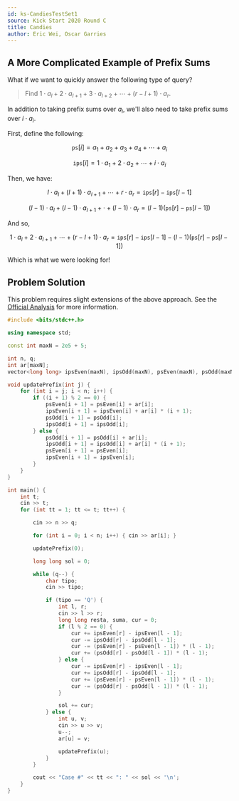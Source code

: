 ```yaml
---
id: ks-CandiesTestSet1
source: Kick Start 2020 Round C
title: Candies
author: Eric Wei, Oscar Garries
---
```


## A More Complicated Example of Prefix Sums

What if we want to quickly answer the following type of query?

> Find $1\cdot a_l+2\cdot a_{l+1}+3\cdot a_{l+2}+\cdots+(r-l+1)\cdot a_{r}$.

In addition to taking prefix sums over $a_i$, we'll also need to take prefix
sums over $i\cdot a_i$.

First, define the following:

$$
\texttt{ps}[i] = a_1+a_2+a_3+a_4+\cdots+a_i
$$

$$
\texttt{ips}[i] = 1\cdot a_1+2\cdot a_2+\cdots+i\cdot a_i
$$

Then, we have:

$$
l\cdot a_l + (l+1) \cdot a_{l+1} + \cdots + r \cdot a_r = \texttt{ips}[r]-\texttt{ips}[l-1]
$$

$$
(l-1) \cdot a_l + (l-1) \cdot a_{l+1} + \cdot + (l-1) \cdot a_r = (l-1)(\texttt{ps}[r]-\texttt{ps}[l-1])
$$

And so,

$$
1\cdot a_l + 2 \cdot a_{l+1} + \cdots + (r-l+1) \cdot a_r = \texttt{ips}[r]-\texttt{ips}[l-1]-(l-1)(\texttt{ps}[r]-\texttt{ps}[l-1])
$$

Which is what we were looking for!

## Problem Solution

This problem requires slight extensions of the above approach. See the
[Official Analysis](https://codingcompetitions.withgoogle.com/kickstart/round/000000000019ff43/0000000000337b4d#analysis)
for more information.

```cpp
#include <bits/stdc++.h>

using namespace std;

const int maxN = 2e5 + 5;

int n, q;
int ar[maxN];
vector<long long> ipsEven(maxN), ipsOdd(maxN), psEven(maxN), psOdd(maxN);

void updatePrefix(int j) {
	for (int i = j; i < n; i++) {
		if ((i + 1) % 2 == 0) {
			psEven[i + 1] = psEven[i] + ar[i];
			ipsEven[i + 1] = ipsEven[i] + ar[i] * (i + 1);
			psOdd[i + 1] = psOdd[i];
			ipsOdd[i + 1] = ipsOdd[i];
		} else {
			psOdd[i + 1] = psOdd[i] + ar[i];
			ipsOdd[i + 1] = ipsOdd[i] + ar[i] * (i + 1);
			psEven[i + 1] = psEven[i];
			ipsEven[i + 1] = ipsEven[i];
		}
	}
}

int main() {
	int t;
	cin >> t;
	for (int tt = 1; tt <= t; tt++) {

		cin >> n >> q;

		for (int i = 0; i < n; i++) { cin >> ar[i]; }

		updatePrefix(0);

		long long sol = 0;

		while (q--) {
			char tipo;
			cin >> tipo;

			if (tipo == 'Q') {
				int l, r;
				cin >> l >> r;
				long long resta, suma, cur = 0;
				if (l % 2 == 0) {
					cur += ipsEven[r] - ipsEven[l - 1];
					cur -= ipsOdd[r] - ipsOdd[l - 1];
					cur -= (psEven[r] - psEven[l - 1]) * (l - 1);
					cur += (psOdd[r] - psOdd[l - 1]) * (l - 1);
				} else {
					cur -= ipsEven[r] - ipsEven[l - 1];
					cur += ipsOdd[r] - ipsOdd[l - 1];
					cur += (psEven[r] - psEven[l - 1]) * (l - 1);
					cur -= (psOdd[r] - psOdd[l - 1]) * (l - 1);
				}

				sol += cur;
			} else {
				int u, v;
				cin >> u >> v;
				u--;
				ar[u] = v;

				updatePrefix(u);
			}
		}

		cout << "Case #" << tt << ": " << sol << '\n';
	}
}
```
